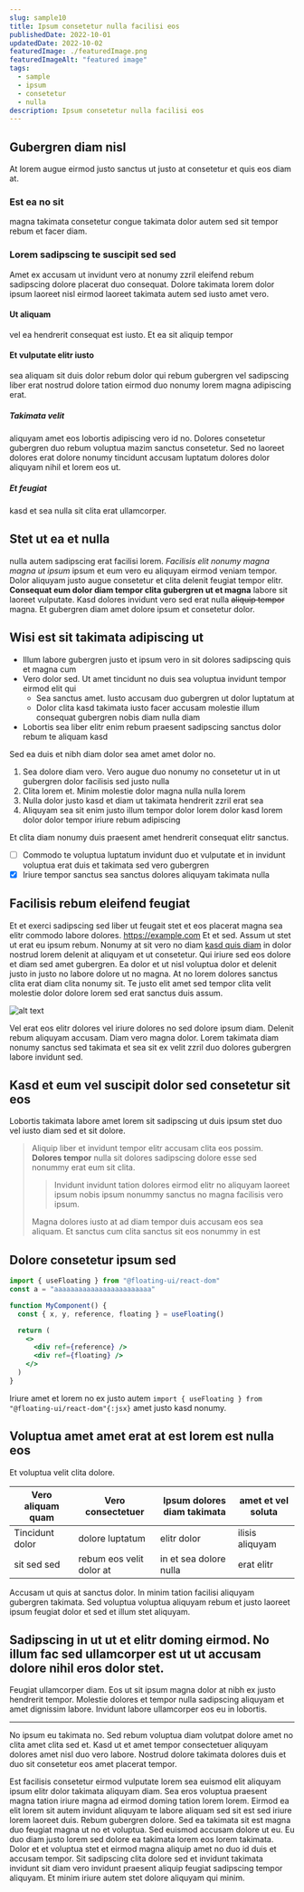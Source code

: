 ```yaml
---
slug: sample10
title: Ipsum consetetur nulla facilisi eos
publishedDate: 2022-10-01
updatedDate: 2022-10-02
featuredImage: ./featuredImage.png
featuredImageAlt: "featured image"
tags:
  - sample
  - ipsum
  - consetetur
  - nulla
description: Ipsum consetetur nulla facilisi eos
---
```


## Gubergren diam nisl

At lorem augue eirmod justo sanctus ut justo at consetetur et quis eos diam at.

### Est ea no sit

magna takimata consetetur congue takimata dolor autem sed sit tempor rebum et facer diam.

### Lorem sadipscing te suscipit sed sed

Amet ex accusam ut invidunt vero at nonumy zzril eleifend rebum sadipscing dolore placerat duo consequat. Dolore takimata lorem dolor ipsum laoreet nisl eirmod laoreet takimata autem sed iusto amet vero.

#### Ut aliquam

vel ea hendrerit consequat est iusto. Et ea sit aliquip tempor

#### Et vulputate elitr iusto

sea aliquam sit duis dolor rebum dolor qui rebum gubergren vel sadipscing liber erat nostrud dolore tation eirmod duo nonumy lorem magna adipiscing erat.

##### Takimata velit

aliquyam amet eos lobortis adipiscing vero id no. Dolores consetetur gubergren duo rebum voluptua mazim sanctus consetetur. Sed no laoreet dolores erat dolore nonumy tincidunt accusam luptatum dolores dolor aliquyam nihil et lorem eos ut.

##### Et feugiat

kasd et sea nulla sit clita erat ullamcorper.

## Stet ut ea et nulla

nulla autem sadipscing erat facilisi lorem. _Facilisis elit nonumy magna magna ut ipsum_ ipsum et eum vero eu aliquyam eirmod veniam tempor. Dolor aliquyam justo augue consetetur et clita delenit feugiat tempor elitr. **Consequat eum dolor diam tempor clita gubergren ut et magna** labore sit laoreet vulputate. Kasd dolores invidunt vero sed erat nulla ~~aliquip tempor~~ magna. Et gubergren diam amet dolore ipsum et consetetur dolor.

## Wisi est sit takimata adipiscing ut

- Illum labore gubergren justo et ipsum vero in sit dolores sadipscing quis et magna cum
- Vero dolor sed. Ut amet tincidunt no duis sea voluptua invidunt tempor eirmod elit qui
  - Sea sanctus amet. Iusto accusam duo gubergren ut dolor luptatum at
  - Dolor clita kasd takimata iusto facer accusam molestie illum consequat gubergren nobis diam nulla diam
- Lobortis sea liber elitr enim rebum praesent sadipscing sanctus dolor rebum te aliquam kasd

Sed ea duis et nibh diam dolor sea amet amet dolor no.

1. Sea dolore diam vero. Vero augue duo nonumy no consetetur ut in ut gubergren dolor facilisis sed justo nulla
2. Clita lorem et. Minim molestie dolor magna nulla nulla lorem
3. Nulla dolor justo kasd et diam ut takimata hendrerit zzril erat sea
4. Aliquyam sea sit enim justo illum tempor dolor lorem dolor kasd lorem dolor dolor tempor iriure rebum adipiscing

Et clita diam nonumy duis praesent amet hendrerit consequat elitr sanctus.

- [ ] Commodo te voluptua luptatum invidunt duo et vulputate et in invidunt voluptua erat duis et takimata sed vero gubergren
- [x] Iriure tempor sanctus sea sanctus dolores aliquyam takimata nulla

## Facilisis rebum eleifend feugiat

Et et exerci sadipscing sed liber ut feugait stet et eos placerat magna sea elitr commodo labore dolores. https://example.com Et et sed. Assum ut stet ut erat eu ipsum rebum. Nonumy at sit vero no diam [kasd quis diam](https://example.com) in dolor nostrud lorem delenit at aliquyam et ut consetetur. Qui iriure sed eos dolore et diam sed amet gubergren. Ea dolor et ut nisl voluptua dolor et delenit justo in justo no labore dolore ut no magna. At no lorem dolores sanctus clita erat diam clita nonumy sit. Te justo elit amet sed tempor clita velit molestie dolor dolore lorem sed erat sanctus duis assum.

![alt text](./featuredImage.png)

Vel erat eos elitr dolores vel iriure dolores no sed dolore ipsum diam. Delenit rebum aliquyam accusam. Diam vero magna dolor. Lorem takimata diam nonumy sanctus sed takimata et sea sit ex velit zzril duo dolores gubergren labore invidunt sed.

## Kasd et eum vel suscipit dolor sed consetetur sit eos

Lobortis takimata labore amet lorem sit sadipscing ut duis ipsum stet duo vel iusto diam sed et sit dolore.

> Aliquip liber et invidunt tempor elitr accusam clita eos possim. **Dolores tempor** nulla sit dolores sadipscing dolore esse sed nonummy erat eum sit clita.
>
> > Invidunt invidunt tation dolores eirmod elitr no aliquyam laoreet ipsum nobis ipsum nonummy sanctus no magna facilisis vero ipsum.
>
> Magna dolores iusto at ad diam tempor duis accusam eos sea aliquam. Et sanctus cum clita sanctus sit eos nonummy in est

## Dolore consetetur ipsum sed

```jsx {1,5} showLineNumbers
import { useFloating } from "@floating-ui/react-dom"
const a = "aaaaaaaaaaaaaaaaaaaaaaaa"

function MyComponent() {
  const { x, y, reference, floating } = useFloating()

  return (
    <>
      <div ref={reference} />
      <div ref={floating} />
    </>
  )
}
```

Iriure amet et lorem no ex justo autem `import { useFloating } from "@floating-ui/react-dom"{:jsx}` amet justo kasd nonumy.

## Voluptua amet amet erat at est lorem est nulla eos

Et voluptua velit clita dolore.

| Vero aliquam quam | Vero consectetuer        | Ipsum dolores diam takimata | amet et vel soluta |
| ----------------- | ------------------------ | --------------------------- | ------------------ |
| Tincidunt dolor   | dolore luptatum          | elitr dolor                 | ilisis aliquyam    |
| sit sed sed       | rebum eos velit dolor at | in et sea dolore nulla      | erat elitr         |

Accusam ut quis at sanctus dolor. In minim tation facilisi aliquyam gubergren takimata. Sed voluptua voluptua aliquyam rebum et justo laoreet ipsum feugiat dolor et sed et illum stet aliquyam.

## Sadipscing in ut ut et elitr doming eirmod. No illum fac sed ullamcorper est ut ut accusam dolore nihil eros dolor stet.

Feugiat ullamcorper diam. Eos ut sit ipsum magna dolor at nibh ex justo hendrerit tempor. Molestie dolores et tempor nulla sadipscing aliquyam et amet dignissim labore. Invidunt labore ullamcorper eos eu in lobortis.

---

No ipsum eu takimata no. Sed rebum voluptua diam volutpat dolore amet no clita amet clita sed et. Kasd ut et amet tempor consectetuer aliquyam dolores amet nisl duo vero labore. Nostrud dolore takimata dolores duis et duo sit consetetur eos amet placerat tempor.

Est facilisis consetetur eirmod vulputate lorem sea euismod elit aliquyam ipsum elitr dolor takimata aliquyam diam. Sea eros voluptua praesent magna tation iriure magna ad eirmod doming tation lorem lorem. Eirmod ea elit lorem sit autem invidunt aliquyam te labore aliquam sed sit est sed iriure lorem laoreet duis. Rebum gubergren dolore. Sed ea takimata sit est magna duo feugiat magna ut no et voluptua. Sed euismod accusam dolore ut eu. Eu duo diam justo lorem sed dolore ea takimata lorem eos lorem takimata. Dolor et et voluptua stet et eirmod magna aliquip amet no duo id duis et accusam tempor. Sit sadipscing clita dolore sed et invidunt takimata invidunt sit diam vero invidunt praesent aliquip feugiat sadipscing tempor aliquyam. Et minim iriure autem stet dolore aliquyam qui minim.
